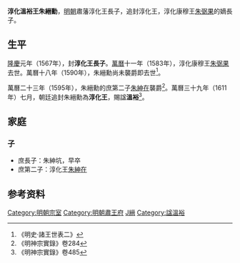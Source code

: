 '''淳化溫裕王朱縉勳'''{{BD|16世紀||1590年|catIdx=Z朱}}，[[明朝|明朝]]肅藩淳化王長子，追封淳化王，淳化康穆王[[朱弼果|朱弼果]]的嫡長子。

==生平==
[[隆慶_(明朝)|隆慶]]元年（1567年），封'''淳化王長子'''。[[萬曆|萬曆]]十一年（1583年），淳化康穆王[[朱弼果|朱弼果]]去世。萬曆十八年（1590年），朱縉勳尚未襲爵即去世<ref name=ms>《明史·諸王世表二》</ref>。

萬曆二十三年（1595年），朱縉勳的庶第二子[[朱紳在|朱紳在]]襲爵<ref>《明神宗實錄》卷284</ref>。萬曆三十九年（1611年）七月，朝廷追封朱縉勳為'''淳化王'''，賜諡'''溫裕'''<ref>《明神宗實錄》卷485</ref>。

==家庭==
===子===
*庶長子：朱紳坑，早卒
*庶第二子：淳化王[[朱紳在|朱紳在]]

==参考资料==
{{reflist|3}}

[[Category:明朝宗室|Category:明朝宗室]]
[[Category:明朝肅王府|Category:明朝肅王府]]
[[Category:朱姓|J縉]]
[[Category:諡溫裕|Category:諡溫裕]]